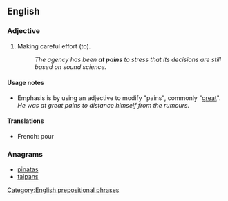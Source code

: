 ==English==

===Adjective===
{{en-adj|head=[[at]] [[pains]]}}

# {{idiomatic|with infinitive}} Making careful effort (to).
#: ''The agency has been '''at pains''' to stress that its decisions are still based on sound science.''

====Usage notes====
* Emphasis is by using an adjective to modify "pains", commonly "[[great]]". ''He was at great pains to distance himself from the rumours.''

====Translations====
{{trans-top|making careful effort}}
* French: {{t-|fr|faire tout son possible}} pour
{{trans-mid}}
{{trans-bottom}}

===Anagrams===
* [[pinatas#English|pinatas]]
* [[taipans#English|taipans]]

[[Category:English prepositional phrases]]